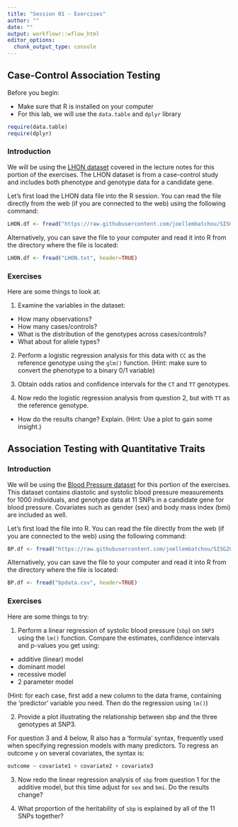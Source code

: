 ```yaml
---
title: "Session 01 - Exercises"
author: ""
date: ""
output: workflowr::wflow_html
editor_options:
  chunk_output_type: console
---
```


## Case-Control Association Testing

Before you begin:

* Make sure that R is installed on your computer
* For this lab, we will use the `data.table` and `dplyr` library
```r
require(data.table)
require(dplyr)
```

### Introduction
We will be using the [LHON dataset](https://raw.githubusercontent.com/joellembatchou/SISG2022_Association_Mapping/master/data/LHON.txt) covered in the lecture notes for this portion of the exercises.
The LHON dataset is from a case-control study and includes both phenotype and genotype data for a candidate gene.

Let's first load the LHON data file into the R session. You can read the file directly from the web (if you are connected to the web) using the following command:
```r
LHON.df <- fread("https://raw.githubusercontent.com/joellembatchou/SISG2022_Association_Mapping/master/data/LHON.txt", header=TRUE)
```

Alternatively, you can save the file to your computer and read it into R from the directory where the file is located:
```r
LHON.df <- fread("LHON.txt", header=TRUE)
```

### Exercises
Here are some things to look at:

1. Examine the variables in the dataset:
  * How many observations? 
  * How many cases/controls?
  * What is the distribution of the genotypes across cases/controls?
  * What about for allele types?

2. Perform a logistic regression analysis for this data with `CC` as the reference genotype using the `glm()` function. 
(Hint: make sure to convert the phenotype to a binary 0/1 variable)

3. Obtain odds ratios and confidence intervals for the `CT` and `TT` genotypes.

4. Now redo the logistic regression analysis from question 2, but with `TT` as the reference genotype. 
  * How do the results change? Explain. 
  (Hint: Use a plot to gain some insight.)
  
## Association Testing with Quantitative Traits

### Introduction
We will be using the [Blood Pressure dataset](https://raw.githubusercontent.com/joellembatchou/SISG2022_Association_Mapping/master/data/LHON.txt) for this portion of the exercises.
This dataset contains diastolic and systolic blood pressure measurements for 1000 individuals, and genotype data at 11 SNPs in a candidate gene for blood pressure. Covariates such as gender (sex) and body mass index (bmi) are included as well.

Let's first load the file into R. You can read the file directly from the web (if you are connected to the web) using the following command:
```r
BP.df <- fread("https://raw.githubusercontent.com/joellembatchou/SISG2022_Association_Mapping/master/data/bpdata.csv", header=TRUE)
```

Alternatively, you can save the file to your computer and read it into R from the directory where the file is located:
```r
BP.df <- fread("bpdata.csv", header=TRUE)
```

### Exercises
Here are some things to try:

1. Perform a linear regression of systolic blood pressure (`sbp`) on `SNP3` using the `lm()` function. 
Compare the estimates, confidence intervals and p-values you get using:
* additive (linear) model 
* dominant model 
* recessive model
* 2 parameter model

(Hint: for each case, first add a new column to the data frame, containing the 'predictor' variable you need. Then do the regression using `lm()`)

2. Provide a plot illustrating the relationship between sbp and the three genotypes at SNP3.

For question 3 and 4 below, R also has a 'formula' syntax, frequently used when specifying regression models with many predictors. To regress an outcome `y` on several covariates, the syntax is:

```r
outcome ~ covariate1 + covariate2 + covariate3
```

3. Now redo the linear regression analysis of `sbp` from question 1 for the additive model, but this time adjust for `sex` and `bmi`. Do the results change?

4. What proportion of the heritability of `sbp` is explained by all of the 11 SNPs together?
 